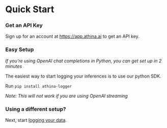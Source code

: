 # Quick Start

### Get an API Key

Sign up for an account at https://app.athina.ai to get an API key.

### Easy Setup

_If you're using OpenAI chat completions in Python, you can get set up in 2 minutes_

The easiest way to start logging your inferences is to use our python SDK.

Run `pip install athina-logger`

_Note: This will not work if you are using OpenAI streaming_

### Using a different setup?

Next, start [logging your data](logging/log_inference_call/openai_chat).
